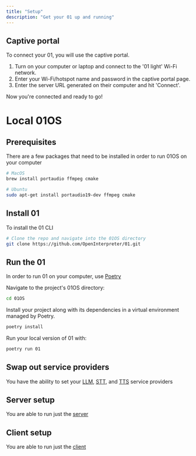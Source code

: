 ```yaml
---
title: "Setup"
description: "Get your 01 up and running"
---
```


## Captive portal

To connect your 01, you will use the captive portal.

1. Turn on your computer or laptop and connect to the '01 light' Wi-Fi network.
2. Enter your Wi-Fi/hotspot name and password in the captive portal page.
3. Enter the server URL generated on their computer and hit 'Connect'.

Now you're connected and ready to go!

# Local 01OS

## Prerequisites

There are a few packages that need to be installed in order to run 01OS on your computer

```bash
# MacOS
brew install portaudio ffmpeg cmake

# Ubuntu
sudo apt-get install portaudio19-dev ffmpeg cmake
```

## Install 01

To install the 01 CLI

```bash
# Clone the repo and navigate into the 01OS directory
git clone https://github.com/OpenInterpreter/01.git
```

## Run the 01

In order to run 01 on your computer, use [Poetry](https://python-poetry.org/docs/#installing-with-the-official-installer)

Navigate to the project's 01OS directory:

```bash
cd 01OS
```

Install your project along with its dependencies in a virtual environment managed by Poetry.

```bash
poetry install
```

Run your local version of 01 with:

```bash
poetry run 01
```

## Swap out service providers

You have the ability to set your <a href="/services/language-model">LLM</a>, <a href="/services/speech-to-text">STT</a>, and <a href="/services/text-to-speech">TTS</a> service providers

## Server setup

You are able to run just the <a href="/server/setup">server</a>

## Client setup

You are able to run just the <a href="/client/setup">client</a>
